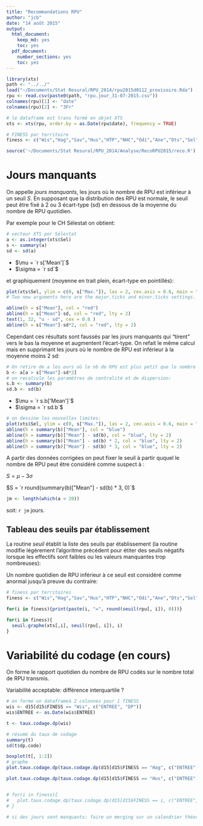 ```yaml
---
title: "Recommandations RPU"
author: "jcb"
date: "14 août 2015"
output:
  html_document:
    keep_md: yes
    toc: yes
  pdf_document:
    number_sections: yes
    toc: yes
---
```


```r

library(xts)
path <- "../../"
load("~/Documents/Stat Resural/RPU_2014/rpu2015d0112_provisoire.Rda")
rpu <- read.csv(paste0(path, "rpu.jour_31-07-2015.csv"))
colnames(rpu)[1] <- "date"
colnames(rpu)[2] <- "3Fr"

# le dataframe est trans formé en objet XTS
xts <- xts(rpu, order.by = as.Date(rpu$date), frequency = TRUE)

# FINESS par territoire
finess <- c("Wis","Hag","Sav","Hus","HTP","NHC","Odi","Ane","Dts","Sel","Col","Geb","Mul","3Fr","Dia","Ros")

source('~/Documents/Stat Resural/RPU_2014/Analyse/RecoRPU2015/reco.R')

```


Jours manquants
===============

On appelle _jours manquants_, les jours où le nombre de RPU est inférieur à un seuil _S_. En supposant que la distribution des RPU est normale, le seuil peut être fixé à 2 ou 3 écart-type (sd) en dessous de la moyenne du nombre de RPU quotidien.

Par exemple pour le CH Sélestat on obtient:
```r
# vecteur XTS por Sélestat
a <- as.integer(xts$Sel)
s <- summary(a)
sd <- sd(a)
```
- $\mu = `r s['Mean']`$
- $\sigma = `r sd`$

et graphiquement (moyenne en trait plein, écart-type en pointillés):

```r
plot(xts$Sel, ylim = c(0, s["Max."]), las = 2, cex.axis = 0.6, main = "Nombre de RPU par jour en 2015", major.ticks= "weeks")
# Two new arguments here are the major.ticks and minor.ticks settings. The major.ticks argument represents the periods in which we wish to chop up the horizontal axis; it is chosen from the set {"years", "months", "weeks", "days", "hours", "minutes", "seconds"}

abline(h = s["Mean"], col = "red")
abline(h = s["Mean"]-sd, col = "red", lty = 2)
text(1, 32, "u - sd", cex = 0.8 )
abline(h = s["Mean"]-sd*2, col = "red", lty = 2)
```

Cependant ces résultats sont faussés par les jours manquants qui "tirent" vers le bas la moyenne et augmentent l'écart-type. On refait le même calcul mais en supprimant les jours où le nombre de RPU est inférieur à la moyenne moins 2 sd:

```r
# On retire de a les ours où le nb de RPU est plus petit que le nombre moyen de RPU - 2 sd:
b <- a[a > s["Mean"]-sd*2]
# on recalcule les paramètres de centralité et de dispersion:
s.b <- summary(b)
sd.b <- sd(b)

```

- $\mu = `r s.b['Mean']`$
- $\sigma = `r sd.b`$

```r
# on dessine les nouvelles limites:
plot(xts$Sel, ylim = c(0, s["Max."]), las = 2, cex.axis = 0.6, main = "Nombre de RPU par jour en 2015 (moyenne corrigée)", major.ticks= "weeks")
abline(h = summary(b)["Mean"], col = "blue")
abline(h = summary(b)["Mean"] - sd(b), col = "blue", lty = 2)
abline(h = summary(b)["Mean"] - sd(b) * 2, col = "blue", lty = 2)
abline(h = summary(b)["Mean"] - sd(b) * 3, col = "blue", lty = 2)
```

A partir des données corrigées on peut fixer le seuil à partir ququel le nombre de RPU peut être considéré comme suspect à :

$S = \mu - 3\sigma$

$S = `r round(summary(b)["Mean"] - sd(b) * 3, 0)`$


```r
jm <- length(which(a < 20))
```

soit: `r jm` jours.

Tableau des seuils par établissement
------------------------------------

La routine _seuil_ établit la liste des seuils par établissement (la routine modifie légèrement l'algoritme précédent pour étiter des seuils négatifs lorsque les effectifs sont faibles ou les valeurs manquantes trop nombreuses):

Un nombre quotidien de RPU inférieur à ce seuil est considéré comme anormal jusqu'à preuve du contraire:
```r
# finess par territoires
finess <- c("Wis","Hag","Sav","Hus","HTP","NHC","Odi","Ane","Dts","Sel","Col","Geb","Mul","3Fr","Dia","Ros")

for(i in finess){print(paste(i, "=", round(seuil(rpu[, i]), 0)))}

```



```r
for(i in finess){
  seuil.graphe(xts[,i], seuil(rpu[, i]), i)
}
```

Variabilité du codage (en cours)
=====================

On forme le rapport quotidien du nombre de RPU codés sur le nombre total de RPU transmis.

Variabilité acceptable: différence interquartile ?

```r
# on forme un dataframeà 2 colonnes pour 1 fINESS
wis <- d15[d15$FINESS == "Wis", c("ENTREE", "DP")]
wis$ENTREE <- as.Date(wis$ENTREE)

t <- taux.codage.dp(wis)

# résumé du taux de codage
summary(t)
sd(t$dp.code)

boxplot(t[, 1:2])
# graphe
plot.taux.codage.dp(taux.codage.dp(d15[d15$FINESS == "Hag", c("ENTREE","DP")]), "CH Haguenau")

plot.taux.codage.dp(taux.codage.dp(d15[d15$FINESS == "Hus", c("ENTREE","DP")]), "HUS")


# for(i in finess){
#   plot.taux.codage.dp(taux.codage.dp(d15[d15$FINESS == i, c("ENTREE","DP")]), i)
# }

# si des jours sont manquants: faire un merging sur un calendrier théorique
```

